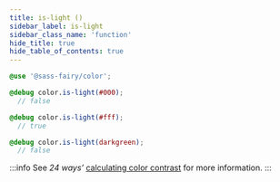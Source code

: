 ```yaml
---
title: is-light ()
sidebar_label: is-light
sidebar_class_name: 'function'
hide_title: true
hide_table_of_contents: true
---
```


<DocPage fieldName="is-light" fieldType="function" spec={Spec} />

```scss
@use '@sass-fairy/color';

@debug color.is-light(#000);
  // false

@debug color.is-light(#fff);
  // true

@debug color.is-light(darkgreen);
  // false
```

:::info
See *24 ways’* <a href="http://24ways.org/2010/calculating-color-contrast" target="_blank" rel="nofollow noreferrer noopener">calculating color contrast</a> for more information.
:::
